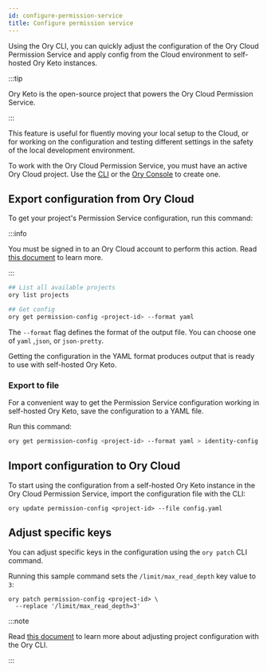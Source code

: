 ```yaml
---
id: configure-permission-service
title: Configure permission service
---
```


Using the Ory CLI, you can quickly adjust the configuration of the Ory Cloud Permission Service and apply config from the Cloud
environment to self-hosted Ory Keto instances.

:::tip

Ory Keto is the open-source project that powers the Ory Cloud Permission Service.

:::

This feature is useful for fluently moving your local setup to the Cloud, or for working on the configuration and testing
different settings in the safety of the local development environment.

To work with the Ory Cloud Permission Service, you must have an active Ory Cloud project. Use the
[CLI](./config-with-cli#create-ory-cloud-project) or the [Ory Console](https://console.ory.sh/) to create one.

## Export configuration from Ory Cloud

To get your project's Permission Service configuration, run this command:

:::info

You must be signed in to an Ory Cloud account to perform this action. Read
[this document](./cli-basics#use-cli-with-existing-cloud-account) to learn more.

:::

```bash
## List all available projects
ory list projects

## Get config
ory get permission-config <project-id> --format yaml
```

The `--format` flag defines the format of the output file. You can choose one of `yaml` ,`json`, or `json-pretty`.

Getting the configuration in the YAML format produces output that is ready to use with self-hosted Ory Keto.

### Export to file

For a convenient way to get the Permission Service configuration working in self-hosted Ory Keto, save the configuration to a YAML
file.

Run this command:

```bash
ory get permission-config <project-id> --format yaml > identity-config.yaml
```

## Import configuration to Ory Cloud

To start using the configuration from a self-hosted Ory Keto instance in the Ory Cloud Permission Service, import the
configuration file with the CLI:

```shell
ory update permission-config <project-id> --file config.yaml
```

## Adjust specific keys

You can adjust specific keys in the configuration using the `ory patch` CLI command.

Running this sample command sets the `/limit/max_read_depth` key value to `3`:

```shell
ory patch permission-config <project-id> \
  --replace '/limit/max_read_depth=3'
```

:::note

Read [this document](./config-with-cli) to learn more about adjusting project configuration with the Ory CLI.

:::
